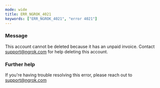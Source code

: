 ```yaml
---
mode: wide
title: ERR_NGROK_4021
keywords: ["ERR_NGROK_4021", "error 4021"]
---
```


### Message

This account cannot be deleted because it has an unpaid invoice. Contact support@ngrok.com for help deleting this account.

### Further help

If you're having trouble resolving this error, please reach out to [support@ngrok.com](mailto:support@ngrok.com?subject=Help%20with%20ERR_NGROK_4021)
